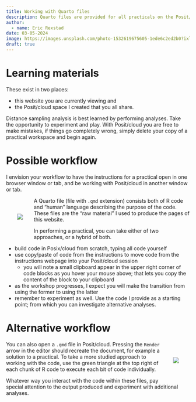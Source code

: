 ```yaml
---
title: Working with Quarto files
description: Quarto files are provided for all practicals on the Posit/cloud workspace.
author: 
  - name: Eric Rexstad
date: 03-05-2024
image: https://images.unsplash.com/photo-1532619675605-1ede6c2ed2b0?ixlib=rb-4.0.3&ixid=MnwxMjA3fDB8MHxzZWFyY2h8Mnx8YW5hbHlzaXN8ZW58MHx8MHx8&auto=format&fit=crop&w=400&q=60
draft: true
---
```


# Learning materials 

These exist in two places:

- this website you are currently viewing and
- the Posit/cloud space I created that you all share.

Distance sampling analysis is best learned by performing analyses. Take the opportunity to experiment and play. With Posit/cloud you are free to make mistakes, if things go completely wrong, simply delete your copy of a practical workspace and begin again.

# Possible workflow

I envision your workflow to have the instructions for a practical open in one browser window or tab, and be working with Posit/cloud in another window or tab.

<div>
<div style="float: left; position: relative; top: 0px; padding: 30px;">
![](clipboard.png)
</div>

A Quarto file (file with `.qmd` extension) consists both of R code and "human" language describing the purpose of the code. These files are the "raw material" I used to produce the pages of this website.

In performing a practical, you can take either of two approaches, or a hybrid of both.

- build code in Posix/cloud from scratch, typing all code yourself
- use copy/paste of code from the instructions to move code from the instructions webpage into your Posit/cloud session
  - you will note a small clipboard appear in the upper right corner of code blocks as you hover your mouse above; that lets you copy the content of the block to your clipboard
- as the workshop progresses, I expect you will make the transition from using the former to using the latter
- remember to experiment as well. Use the code I provide as a starting point; from which you can investigate alternative analyses.

# Alternative workflow


<div>
<div style="float: right; position: relative; top: 0px; padding: 30px;">
![](qmd.png)
</div>

You can also open a `.qmd` file in Posit/cloud. Pressing the `Render` arrow in the editor should recreate the document, for example a solution to a practical. To take a more studied approach to working with the code, use the green triangle at the top right of each chunk of R code to execute each bit of code individually.

Whatever way you interact with the code within these files, pay special attention to the output produced and experiment with additional analyses.
